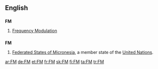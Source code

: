 ==English==

==={{initialism}}===
'''FM'''

# [[Frequency Modulation]]

==={{abbreviation}}===
'''FM'''
#{{geography}} [[Federated States of Micronesia]], a member state of the [[United Nations]].

[[ar:FM]]
[[de:FM]]
[[et:FM]]
[[fr:FM]]
[[sk:FM]]
[[fi:FM]]
[[ta:FM]]
[[tr:FM]]